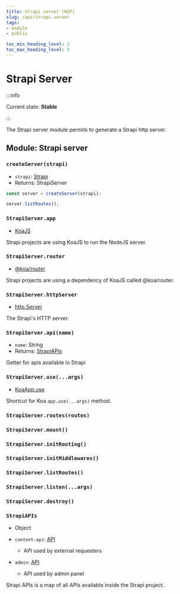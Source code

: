 ```yaml
---
title: Strapi server (WIP)
slug: /api/strapi-server
tags:
- module
- public

toc_min_heading_level: 2
toc_max_heading_level: 5
---
```


# Strapi Server

:::info

Current state: **Stable**

:::

The Strapi server module permits to generate a Strapi http server.

## Module: Strapi server

### `createServer(strapi)`

- `strapi`: [<Type>Strapi</Type>](Strapi)
- Returns: <Type>StrapiServer</Type>

```javascript
const server = createServer(strapi);

server.listRoutes();
```

### `StrapiServer.app`

- [<Type>KoaJS</Type>](https://devdocs.io/koa/index)

Strapi projects are using KoaJS to run the NodeJS server.

### `StrapiServer.router`

- [<Type>@koa/router</Type>](https://github.com/ZijianHe/koa-router#router-)

Strapi projects are using a dependency of KoaJS called @koa/router.

### `StrapiServer.httpServer`

- [<Type>http.Server</Type>](https://nodejs.org/docs/latest-v18.x/api/http.html)

The Strapi's HTTP server.

### `StrapiServer.api(name)`

- `name`: <Type>String</Type>
- Returns: [<Type>StrapiAPIs</Type>](#strapiapis)

Getter for apis available in Strapi

### `StrapiServer.use(...args)`

- [<Type>KoaApp.use</Type>](https://devdocs.io/koa/index#appusefunction)

Shortcut for Koa `app.use(...args)` method.

### `StrapiServer.routes(routes)`
### `StrapiServer.mount()`
### `StrapiServer.initRouting()`
### `StrapiServer.initMiddlewares()`
### `StrapiServer.listRoutes()`
### `StrapiServer.listen(...args)`
### `StrapiServer.destroy()`

### `StrapiAPIs`
- <Type>Object</Type>

- `content-api`: [<Type>API</Type>](API)
  - API used by external requesters
- `admin`: [<Type>API</Type>](API)
  - API used by admin panel

Strapi APIs is a map of all APIs available inside the Strapi project.
